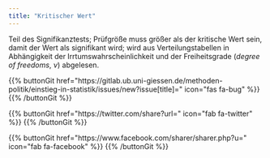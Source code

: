 ```yaml
---
title: "Kritischer Wert"
---
```


Teil des Signifikanztests; Prüfgröße muss größer als der kritische Wert sein, damit der Wert als signifikant wird; wird aus Verteilungstabellen in Abhängigkeit der Irrtumswahrscheinlichkeit und der Freiheitsgrade (*degree of freedoms*, $\nu$) abgelesen.

{{% buttonGit href=\"https\:\/\/gitlab.ub.uni-giessen.de\/methoden-politik\/einstieg-in-statistik\/issues\/new?issue[title]=\" icon=\"fas fa-bug\" %}} {{% /buttonGit %}} 

{{% buttonGit href=\"https\:\/\/twitter.com\/share?url=\" icon=\"fab fa-twitter\" %}} {{% /buttonGit %}}

{{% buttonGit href=\"https\:\/\/www.facebook.com\/sharer\/sharer.php?u=\" icon=\"fab fa-facebook\" %}} {{% /buttonGit %}}
